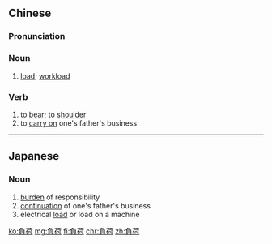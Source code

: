 {{also|负荷}}
==Chinese==
{{zh-forms|s=负荷}}

===Pronunciation===
{{zh-pron
|m=fùhè
|c=fu6 ho6
|cat=n,v
}}

===Noun===
{{zh-noun}}

# [[load]]; [[workload]]

===Verb===
{{zh-verb}}

# to [[bear]]; to [[shoulder]]
# to [[carry on]] one's father's business

----

==Japanese==
{{ja-kanjitab|ふ|か|yomi=on}}

===Noun===
{{ja-noun|ふか}}

# [[burden]] of responsibility
# [[continuation]] of one's father's business
# electrical [[load]] or load on a machine

[[ko:負荷]]
[[mg:負荷]]
[[fi:負荷]]
[[chr:負荷]]
[[zh:負荷]]